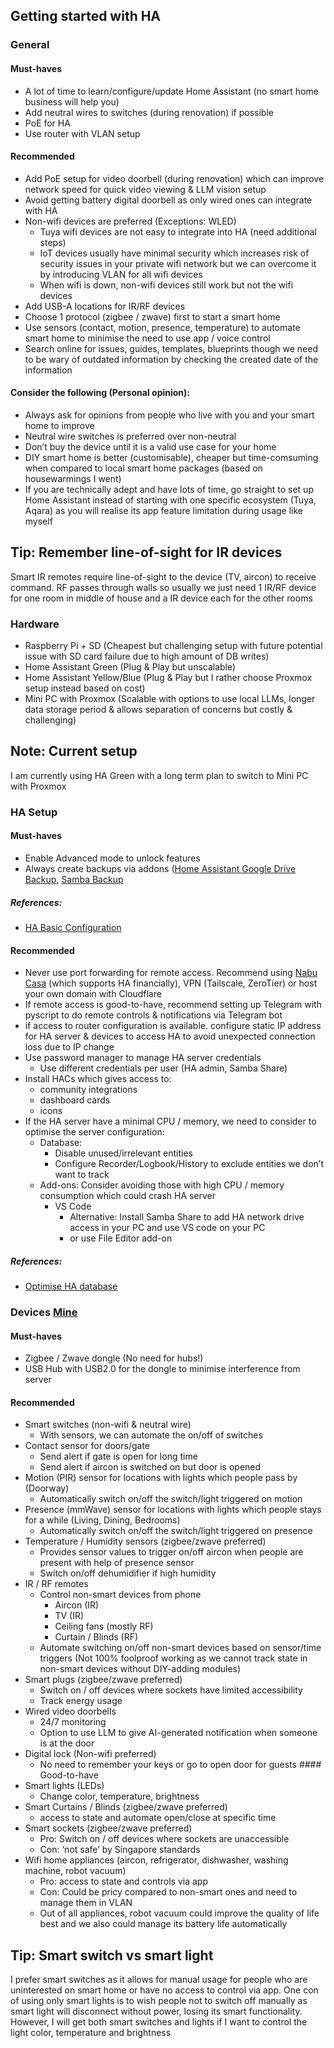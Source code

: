 ## Getting started with HA

### General
#### Must-haves
- A lot of time to learn/configure/update Home Assistant (no smart home business will help you)
- Add neutral wires to switches (during renovation) if possible
- PoE for HA
- Use router with VLAN setup

#### Recommended
- Add PoE setup for video doorbell (during renovation) which can improve network speed for quick video viewing & LLM vision setup
- Avoid getting battery digital doorbell as only wired ones can integrate with HA
- Non-wifi devices are preferred (Exceptions: WLED)
    - Tuya wifi devices are not easy to integrate into HA (need additional steps)
    - IoT devices usually have minimal security which increases risk of security issues in your private wifi network but we can overcome it by introducing VLAN for all wifi devices
    - When wifi is down, non-wifi devices still work but not the wifi devices
- Add USB-A locations for IR/RF devices
- Choose 1 protocol (zigbee / zwave) first to start a smart home
- Use sensors (contact, motion, presence, temperature) to automate smart home to minimise the need to use app / voice control
- Search online for issues, guides, templates, blueprints though we need to be wary of outdated information by checking the created date of the information

#### Consider the following (Personal opinion):
- Always ask for opinions from people who live with you and your smart home to improve
- Neutral wire switches is preferred over non-neutral
- Don't buy the device until it is a valid use case for your home
- DIY smart home is better (customisable), cheaper but time-comsuming when compared to local smart home packages (based on housewarmings I went)
- If you are technically adept and have lots of time, go straight to set up Home Assistant instead of starting with one specific ecosystem (Tuya, Aqara) as you will realise its app feature limitation during usage like myself

::: {.callout-tip}
## Tip: Remember line-of-sight for IR devices
Smart IR remotes require line-of-sight to the device (TV, aircon) to receive command. RF passes through walls so usually we just need 1 IR/RF device for one room in middle of house and a IR device each for the other rooms
:::

### Hardware
- Raspberry Pi + SD (Cheapest but challenging setup with future potential issue with SD card failure due to high amount of DB writes)
- Home Assistant Green (Plug & Play but unscalable)
- Home Assistant Yellow/Blue (Plug & Play but I rather choose Proxmox setup instead based on cost)
- Mini PC with Proxmox (Scalable with options to use local LLMs, longer data storage period & allows separation of concerns but costly & challenging)

::: {.callout-note}
## Note: Current setup
I am currently using HA Green with a long term plan to switch to Mini PC with Proxmox
:::


### HA Setup
#### Must-haves
- Enable Advanced mode to unlock features
- Always create backups via addons ([Home Assistant Google Drive Backup](https://github.com/sabeechen/hassio-google-drive-backup), [Samba Backup](https://github.com/thomasmauerer/hassio-addons/tree/master/samba-backup])

##### References:
- [HA Basic Configuration](https://www.home-assistant.io/docs/configuration/basic/)

#### Recommended
- Never use port forwarding for remote access. Recommend using [Nabu Casa](https://www.nabucasa.com/) (which supports HA financially), VPN (Tailscale, ZeroTier) or host your own domain with Cloudflare
- If remote access is good-to-have, recommend setting up Telegram with pyscript to do remote controls & notifications via Telegram bot
- if access to router configuration is available. configure static IP address for HA server & devices to access HA to avoid unexpected connection loss due to IP change
- Use password manager to manage HA server credentials
    - Use different credentials per user (HA admin, Samba Share)
- Install HACs which gives access to:
    - community integrations
    - dashboard cards
    - icons
- If the HA server have a minimal CPU / memory, we need to consider to optimise the server configuration:
    - Database:
        - Disable unused/irrelevant entities
        - Configure Recorder/Logbook/History to exclude entities we don't want to track
    - Add-ons: Consider avoiding those with high CPU / memory consumption which could crash HA server
        - VS Code
            - Alternative: Install Samba Share to add HA network drive access in your PC and use VS code on your PC
            - or use File Editor add-on

##### References:
- [Optimise HA database](https://smarthomescene.com/guides/optimize-your-home-assistant-database)

### Devices [Mine](../my_devices.qmd)
#### Must-haves
- Zigbee / Zwave dongle (No need for hubs!)
- USB Hub with USB2.0 for the dongle to minimise interference from server

#### Recommended
- Smart switches (non-wifi & neutral wire)
    - With sensors, we can automate the on/off of switches
- Contact sensor for doors/gate
    - Send alert if gate is open for long time
    - Send alert if aircon is switched on but door is opened
- Motion (PIR) sensor for locations with lights which people pass by (Doorway)
    - Automatically switch on/off the switch/light triggered on motion
- Presence (mmWave) sensor for locations with lights which people stays for a while (Living, Dining, Bedrooms)
    - Automatically switch on/off the switch/light triggered on presence
- Temperature / Humidity sensors (zigbee/zwave preferred)
    - Provides sensor values to trigger on/off aircon when people are present with help of presence sensor
    - Switch on/off dehumidifier if high humidity
- IR / RF remotes
    - Control non-smart devices from phone
        - Aircon (IR)
        - TV (IR)
        - Ceiling fans (mostly RF)
        - Curtain / Blinds (RF)
    - Automate switching on/off non-smart devices based on sensor/time triggers (Not 100% foolproof working as we cannot track state in non-smart devices without DIY-adding modules)
- Smart plugs (zigbee/zwave preferred)
    - Switch on / off devices where sockets have limited accessibility
    - Track energy usage
- Wired video doorbells
    - 24/7 monitoring
    - Option to use LLM to give AI-generated notification when someone is at the door
- Digital lock (Non-wifi preferred)
    - No need to remember your keys or go to open door for guests
#### Good-to-have
- Smart lights (LEDs)
    - Change color, temperature, brightness
- Smart Curtains / Blinds (zigbee/zwave preferred)
    - access to state and automate open/close at specific time
- Smart sockets (zigbee/zwave preferred)
    - Pro: Switch on / off devices where sockets are unaccessible
    - Con: 'not safe' by Singapore standards
- Wifi home appliances (aircon, refrigerator, dishwasher, washing machine, robot vacuum)
    - Pro: access to state and controls via app
    - Con: Could be pricy compared to non-smart ones and need to manage them in VLAN
    - Out of all appliances, robot vacuum could improve the quality of life best and we also could manage its battery life automatically


::: {.callout-tip}
## Tip: Smart switch vs smart light
I prefer smart switches as it allows for manual usage for people who are uninterested on smart home or have no access to control via app. One con of using only smart lights is to wish people not to switch off manually as smart light will disconnect without power, losing its smart functionality. However, I will get both smart switches and lights if I want to control the light color, temperature and brightness
:::